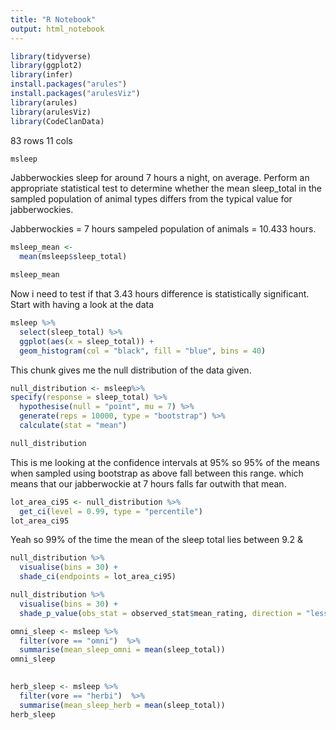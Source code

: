 ```yaml
---
title: "R Notebook"
output: html_notebook
---
```


```r
library(tidyverse)
library(ggplot2)
library(infer)
install.packages("arules")
install.packages("arulesViz")
library(arules)
library(arulesViz)
library(CodeClanData)
```
83 rows 11 cols
```r
msleep

```
Jabberwockies sleep for around 7 hours a night, on average. Perform an appropriate statistical test to determine whether the mean sleep_total in the sampled population of animal types differs from the typical value for jabberwockies. 

Jabberwockies = 7 hours
sampeled population of animals = 10.433 hours. 

```r

msleep_mean <- 
  mean(msleep$sleep_total)

msleep_mean
```
Now i need to test if that 3.43 hours difference is statistically significant. Start with having a look at the data

```r
msleep %>%
  select(sleep_total) %>%
  ggplot(aes(x = sleep_total)) +
  geom_histogram(col = "black", fill = "blue", bins = 40)
```
This chunk gives me the null distribution of the data given. 
```r
null_distribution <- msleep%>%
specify(response = sleep_total) %>%
  hypothesise(null = "point", mu = 7) %>%
  generate(reps = 10000, type = "bootstrap") %>%
  calculate(stat = "mean")

null_distribution
```
This is me looking at the confidence intervals at 95% so 95% of the means when sampled using bootstrap as above fall between this range. which means that our jabberwockie at 7 hours falls far outwith that mean.  

```r
lot_area_ci95 <- null_distribution %>%
  get_ci(level = 0.99, type = "percentile")
lot_area_ci95
```
Yeah so 99% of the time the mean of the sleep total lies between 9.2 & 


```r
null_distribution %>%
  visualise(bins = 30) +
  shade_ci(endpoints = lot_area_ci95)
```

```r
null_distribution %>%
  visualise(bins = 30) +
  shade_p_value(obs_stat = observed_stat$mean_rating, direction = "less")
```




```r
omni_sleep <- msleep %>%
  filter(vore == "omni")  %>%
  summarise(mean_sleep_omni = mean(sleep_total))
omni_sleep
  
```

```r
herb_sleep <- msleep %>%
  filter(vore == "herbi")  %>%
  summarise(mean_sleep_herb = mean(sleep_total))
herb_sleep
```


